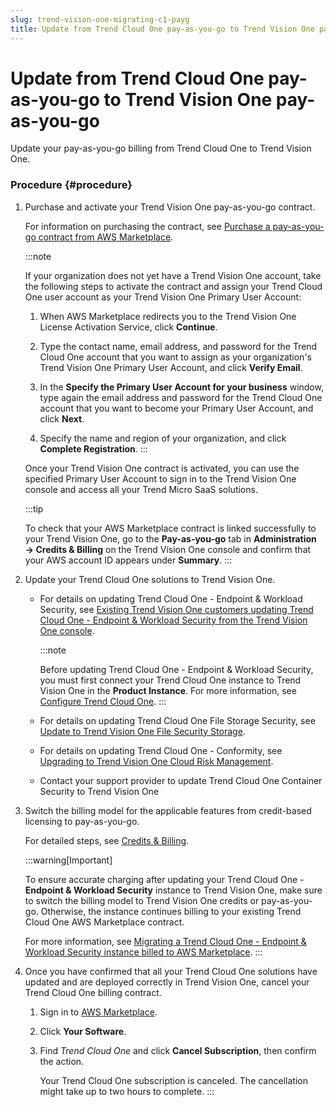 ```yaml
---
slug: trend-vision-one-migrating-c1-payg
title: Update from Trend Cloud One pay-as-you-go to Trend Vision One pay-as-you-go
---
```

# Update from Trend Cloud One pay-as-you-go to Trend Vision One pay-as-you-go

Update your pay-as-you-go billing from Trend Cloud One to Trend Vision One.

### Procedure {#procedure}

1.  Purchase and activate your Trend Vision One pay-as-you-go contract.

    For information on purchasing the contract, see [Purchase a pay-as-you-go contract from AWS Marketplace](purchasing-payg-contract-aws.mdx).

    :::note

    If your organization does not yet have a Trend Vision One account, take the following steps to activate the contract and assign your Trend Cloud One user account as your Trend Vision One Primary User Account:

    1.  When AWS Marketplace redirects you to the Trend Vision One License Activation Service, click **Continue**.

    2.  Type the contact name, email address, and password for the Trend Cloud One account that you want to assign as your organization's Trend Vision One Primary User Account, and click **Verify Email**.

    3.  In the **Specify the Primary User Account for your business** window, type again the email address and password for the Trend Cloud One account that you want to become your Primary User Account, and click **Next**.

    4.  Specify the name and region of your organization, and click **Complete Registration**.
    :::

    Once your Trend Vision One contract is activated, you can use the specified Primary User Account to sign in to the Trend Vision One console and access all your Trend Micro SaaS solutions.

    :::tip

    To check that your AWS Marketplace contract is linked successfully to your Trend Vision One, go to the **Pay-as-you-go** tab in **Administration → Credits & Billing** on the Trend Vision One console and confirm that your AWS account ID appears under **Summary**.
    :::

2.  Update your Trend Cloud One solutions to Trend Vision One.

    - For details on updating Trend Cloud One - Endpoint & Workload Security, see [Existing Trend Vision One customers updating Trend Cloud One - Endpoint & Workload Security from the Trend Vision One console](existing-update-dsa-console.mdx).

      :::note

      Before updating Trend Cloud One - Endpoint & Workload Security, you must first connect your Trend Cloud One instance to Trend Vision One in the **Product Instance**. For more information, see [Configure Trend Cloud One](configure-trend-cloud-one.mdx).
      :::

    - For details on updating Trend Cloud One File Storage Security, see [Update to Trend Vision One File Security Storage](https://docs.trendmicro.com/en-us/documentation/article/trend-micro-cloud-one-file-storage-security-what-is-fss).

    - For details on updating Trend Cloud One - Conformity, see [Upgrading to Trend Vision One Cloud Risk Management](https://docs.trendmicro.com/en-us/documentation/article/trend-micro-cloud-one-conformity-upgrade-to-vision-one).

    - Contact your support provider to update Trend Cloud One Container Security to Trend Vision One

3.  Switch the billing model for the applicable features from credit-based licensing to pay-as-you-go.

    For detailed steps, see [Credits & Billing](credits-billing.mdx).

    :::warning[Important]

    To ensure accurate charging after updating your Trend Cloud One - **Endpoint & Workload Security** instance to Trend Vision One, make sure to switch the billing model to Trend Vision One credits or pay-as-you-go. Otherwise, the instance continues billing to your existing Trend Cloud One AWS Marketplace contract.

    For more information, see [Migrating a Trend Cloud One - Endpoint & Workload Security instance billed to AWS Marketplace](migrate-billed-aws-market.mdx).
    :::

4.  Once you have confirmed that all your Trend Cloud One solutions have updated and are deployed correctly in Trend Vision One, cancel your Trend Cloud One billing contract.

    1.  Sign in to [AWS Marketplace](https://aws.amazon.com/marketplace/pp/prodview-u2in6sa3igl7c?sr=0-1&ref_=beagle&applicationId=AWSMPContessa).

    2.  Click **Your Software**.

    3.  Find *Trend Cloud One* and click **Cancel Subscription**, then confirm the action.

        Your Trend Cloud One subscription is canceled. The cancellation might take up to two hours to complete.
:::
